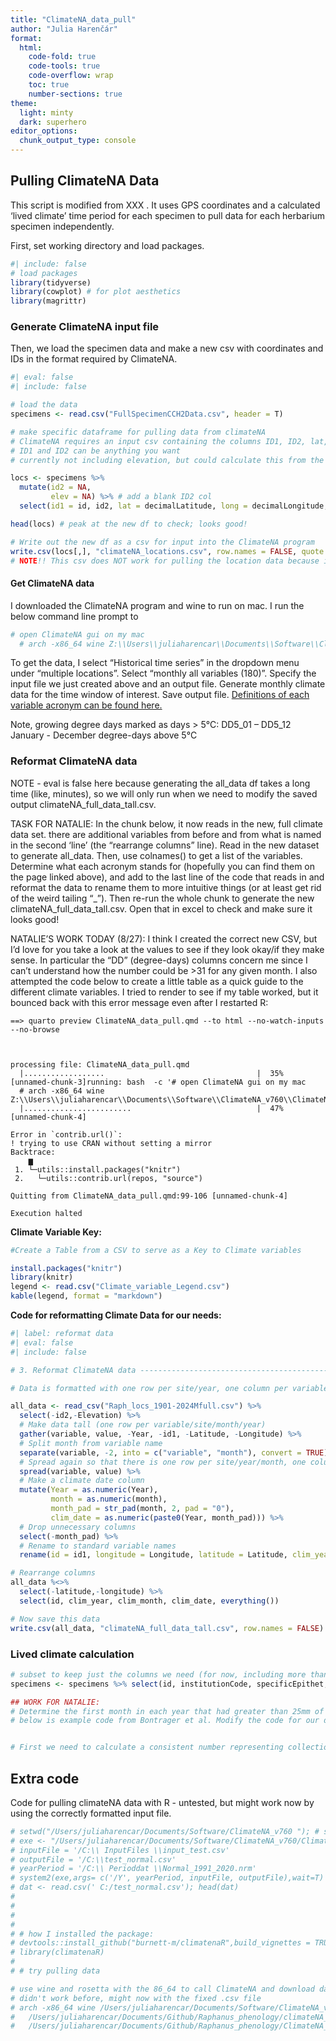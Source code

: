 ```yaml
---
title: "ClimateNA_data_pull"
author: "Julia Harenčár"
format: 
  html:
    code-fold: true
    code-tools: true
    code-overflow: wrap
    toc: true
    number-sections: true
theme:
  light: minty
  dark: superhero
editor_options: 
  chunk_output_type: console
---
```


## Pulling ClimateNA Data

This script is modified from XXX . It uses GPS coordinates and a calculated 'lived climate' time period for each specimen to pull data for each herbarium specimen independently.

First, set working directory and load packages.

```r
#| include: false
# load packages
library(tidyverse)
library(cowplot) # for plot aesthetics
library(magrittr)
```

### Generate ClimateNA input file

Then, we load the specimen data and make a new csv with coordinates and IDs in the format required by ClimateNA.

```r
#| eval: false
#| include: false

# load the data
specimens <- read.csv("FullSpecimenCCH2Data.csv", header = T)

# make specific dataframe for pulling data from climateNA
# ClimateNA requires an input csv containing the columns ID1, ID2, lat, long, and (optionally) el.
# ID1 and ID2 can be anything you want 
# currently not including elevation, but could calculate this from the gps and add it in later

locs <- specimens %>% 
  mutate(id2 = NA,
         elev = NA) %>% # add a blank ID2 col
  select(id1 = id, id2, lat = decimalLatitude, long = decimalLongitude, elev)

head(locs) # peak at the new df to check; looks good!

# Write out the new df as a csv for input into the ClimateNA program
write.csv(locs[,], "climateNA_locations.csv", row.names = FALSE, quote = FALSE)
# NOTE!! This csv does NOT work for pulling the location data because it is in Mac not windows format. I solved by copying all the data EXCEPT the last, empty line (using sublime) from this saved .csv location file into a copy of the test location file included in the ClimateNA download. Hypothetically I should be able to convert the format of my file, but my one attempt failed and the copy paste worked.
```

#### Get ClimateNA data

I downloaded the ClimateNA program and wine to run on mac. I run the below command line prompt to

```bash
# open ClimateNA gui on my mac
  # arch -x86_64 wine Z:\\Users\\juliaharencar\\Documents\\Software\\ClimateNA_v760\\ClimateNA_v7.60.exe
```

To get the data, I select "Historical time series" in the dropdown menu under "multiple locations". Select "monthly all variables (180)". Specify the input file we just created above and an output file. Generate monthly climate data for the time window of interest. Save output file. [Definitions of each variable acronym can be found here.](https://climatebc.ca/help/climateBC/help.htm#_Toc410137604)

Note, growing degree days marked as days \> 5°C: DD5_01 – DD5_12     January - December degree-days above 5°C

### Reformat ClimateNA data

NOTE - eval is false here because generating the all_data df takes a long time (like, minutes), so we will only run when we need to modify the saved output climateNA_full_data_tall.csv.

TASK FOR NATALIE: In the chunk below, it now reads in the new, full climate data set. there are additional variables from before and from what is named in the second 'line' (the "rearrange columns" line). Read in the new dataset to generate all_data. Then, use colnames() to get a list of the variables. Determine what each acronym stands for (hopefully you can find them on the page linked above), and add to the last line of the code that reads in and reformat the data to rename them to more intuitive things (or at least get rid of the weird tailing "\_"). Then re-run the whole chunk to generate the new climateNA_full_data_tall.csv. Open that in excel to check and make sure it looks good!

NATALIE'S WORK TODAY (8/27): I think I created the correct new CSV, but I'd love for you take a look at the values to see if they look okay/if they make sense. In particular the "DD" (degree-days) columns concern me since I can't understand how the number could be \>31 for any given month. I also attempted the code below to create a little table as a quick guide to the different climate variables. I tried to render to see if my table worked, but it bounced back with this error message even after I restarted R:

```         
==> quarto preview ClimateNA_data_pull.qmd --to html --no-watch-inputs --no-browse



processing file: ClimateNA_data_pull.qmd
  |..................                                  |  35% [unnamed-chunk-3]running: bash  -c '# open ClimateNA gui on my mac
  # arch -x86_64 wine Z:\\Users\\juliaharencar\\Documents\\Software\\ClimateNA_v760\\ClimateNA_v7.60.exe'
  |........................                            |  47% [unnamed-chunk-4]

Error in `contrib.url()`:
! trying to use CRAN without setting a mirror
Backtrace:
    ▆
 1. └─utils::install.packages("knitr")
 2.   └─utils::contrib.url(repos, "source")

Quitting from ClimateNA_data_pull.qmd:99-106 [unnamed-chunk-4]
                                                                                                            
Execution halted
```

**Climate Variable Key:**

```r
#Create a Table from a CSV to serve as a Key to Climate variables

install.packages("knitr")
library(knitr)
legend <- read.csv("Climate_variable_Legend.csv")
kable(legend, format = "markdown")
```

**Code for reformatting Climate Data for our needs:**

```r
#| label: reformat data
#| eval: false
#| include: false

# 3. Reformat ClimateNA data ----------------------------------------------

# Data is formatted with one row per site/year, one column per variable/month

all_data <- read_csv("Raph_locs_1901-2024Mfull.csv") %>%
  select(-id2,-Elevation) %>%
  # Make data tall (one row per variable/site/month/year)
  gather(variable, value, -Year, -id1, -Latitude, -Longitude) %>%
  # Split month from variable name
  separate(variable, -2, into = c("variable", "month"), convert = TRUE) %>%
  # Spread again so that there is one row per site/year/month, one column per variable type
  spread(variable, value) %>%
  # Make a climate date column
  mutate(Year = as.numeric(Year),
         month = as.numeric(month),
         month_pad = str_pad(month, 2, pad = "0"),
         clim_date = as.numeric(paste0(Year, month_pad))) %>%
  # Drop unnecessary columns
  select(-month_pad) %>%
  # Rename to standard variable names
  rename(id = id1, longitude = Longitude, latitude = Latitude, clim_year = Year, clim_month = month, ppt_mm = PPT, srad = rsds, tmin = Tmin, tave = Tave, tmax = Tmax, CMD_mm = CMD, CMI_mm = CMI, chillDD = DD_0_, heatDD = DD_18_, coolDD = DD18_, growDD= DD5_, FFD = NFFD)

# Rearrange columns
all_data %<>%
  select(-latitude,-longitude) %>%
  select(id, clim_year, clim_month, clim_date, everything())

# Now save this data
write.csv(all_data, "climateNA_full_data_tall.csv", row.names = FALSE)

```

### Lived climate calculation

```r
# subset to keep just the columns we need (for now, including more than maybe necessary)
specimens <- specimens %>% select(id, institutionCode, specificEpithet, year, month, day, county, locality, decimalLatitude, decimalLongitude, coordinateUncertaintyInMeters)

## WORK FOR NATALIE:
# Determine the first month in each year that had greater than 25mm of precip
# below is example code from Bontrager et al. Modify the code for our data. 


# First we need to calculate a consistent number representing collection date. For now, we will do it as the Bontrager paper did and use Sept 01 as the start of the day count, then the date of collection as the last date. 


```

## Extra code

Code for pulling climateNA data with R - untested, but might work now by using the correctly formatted input file.

```r
# setwd("/Users/juliaharencar/Documents/Software/ClimateNA_v760 "); # set the ClimateNA root directory as the working directory 
# exe <- "/Users/juliaharencar/Documents/Software/ClimateNA_v760/ClimateNA_v7.60.exe" 
# inputFile = '/C:\\ InputFiles \\input_test.csv' 
# outputFile = '/C:\\test_normal.csv' 
# yearPeriod = '/C:\\ Perioddat \\Normal_1991_2020.nrm' 
# system2(exe,args= c('/Y', yearPeriod, inputFile, outputFile),wait=T) 
# dat <- read.csv(' C:/test_normal.csv'); head(dat) 
# 
# 
# 
# 
# # how I installed the package:
# devtools::install_github("burnett-m/climatenaR",build_vignettes = TRUE)
# library(climatenaR)
# 
# # try pulling data 
```

```bash
# use wine and rosetta with the 86_64 to call ClimateNA and download data
# didn't work before, might now with the fixed .csv file
# arch -x86_64 wine /Users/juliaharencar/Documents/Software/ClimateNA_v760/ClimateNA_v7.60.exe \
#   /Users/juliaharencar/Documents/Github/Raphanus_phenology/climateNA_locations.csv \
#   /Users/juliaharencar/Documents/Github/Raphanus_phenology/ClimateNA_outputt #Periods.txt
```
